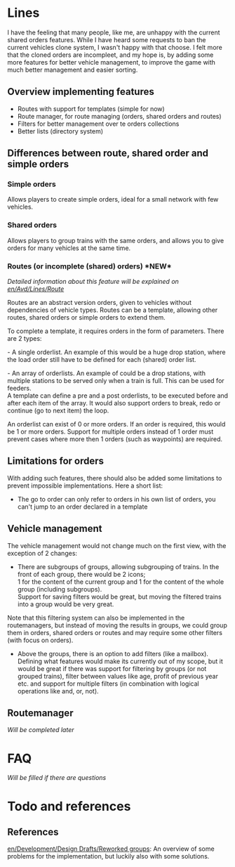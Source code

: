 {{en/Ambox| type=notice
| image=en/Current event.png | alt=Status
| text=The current fase of this document is a '''draft''' that discribes a possible user interface. There is currently no implementation and this document doesn't care about coding, with the exception of limitations.
}}

= Lines =

I have the feeling that many people, like me, are unhappy with the current shared orders features. While I have heard some requests to ban the current vehicles clone system, I wasn't happy with that choose. I felt more that the cloned orders are incompleet, and my hope is, by adding some more features for better vehicle management, to improve the game with much better management and easier sorting.

{{en/Warning| the content is a draft and may be unreadable for people NOT having the same idea as I do. I will try to do my best to make the content more readable in the future.}}

{{en/Note| Feedback is always possible in the discussion section, so if you want more information, have questions about this project, feel free to ask there. Suggestions are welcome too.}}

== Overview implementing features ==

* Routes with support for templates (simple for now)
* Route manager, for route managing (orders, shared orders and routes)
* Filters for better management over te orders collections
* Better lists (directory system)

== Differences between route, shared order and simple orders ==

=== Simple orders ===

Allows players to create simple orders, ideal for a small network with few vehicles.

=== Shared orders ===

Allows players to group trains with the same orders, and allows you to give orders for many vehicles at the same time.

=== Routes (or incomplete (shared) orders) *NEW*===

''Detailed information about this feature will be explained on [[en/Avd/Lines/Route]]''

Routes are an abstract version orders, given to vehicles without dependencies of vehicle types. Routes can be a template, allowing other routes, shared orders or simple orders to extend them.

To complete a template, it requires orders in the form of parameters. There are 2 types:

- A single orderlist. An example of this would be a huge drop station, where the load order still have to be defined for each (shared) order list.

- An array of orderlists. An example of could be a drop stations, with multiple stations to be served only when a train is full. This can be used for feeders.<br />A template can define a pre and a post orderlists, to be executed before and after each item of the array. It would also support orders to break, redo or continue (go to next item) the loop.

An orderlist can exist of 0 or more orders. If an order is required, this would be 1 or more orders. Support for multiple orders instead of 1 order must prevent cases where more then 1 orders (such as waypoints) are required.

== Limitations for orders ==

With adding such features, there should also be added some limitations to prevent impossible implementations. Here a short list:

* The go to order can only refer to orders in his own list of orders, you can't jump to an order declared in a template

== Vehicle management ==

The vehicle management would not change much on the first view, with the exception of 2 changes:

* There are subgroups of groups, allowing subgrouping of trains. In the front of each group, there would be 2 icons;<br />1 for the content of the current group and 1 for the content of the whole group (including subgroups).<br /> Support for saving filters would be great, but moving the filtered trains into a group would be very great.

Note that this filtering system can also be implemented in the routemanagers, but instead of moving the results in groups, we could group them in orders, shared orders or routes and may require some other filters (with focus on orders).

* Above the groups, there is an option to add filters (like a mailbox). Defining what features would make its currently out of my scope, but it would be great if there was support for filtering by groups (or not grouped trains), filter between values like age, profit of previous year etc. and support for multiple filters (in combination with logical operations like and, or, not).

== Routemanager ==
''Will be completed later''

= FAQ =
''Will be filled if there are questions''

= Todo and references =
== References ==
[[en/Development/Design Drafts/Reworked groups]]: An overview of some problems for the implementation, but luckily also with some solutions.